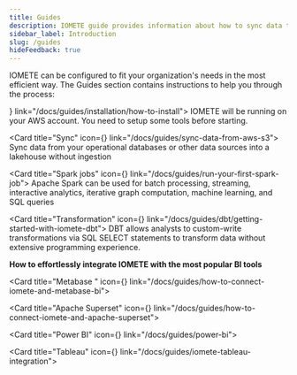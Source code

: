 ```yaml
---
title: Guides
description: IOMETE guide provides information about how to sync data to IOMETE
sidebar_label: Introduction
slug: /guides
hideFeedback: true
---
```


IOMETE can be configured to fit your organization's needs in the most efficient way. The Guides section contains instructions to help you through the process:

<GridBox>
<Card title="Installation" icon={<Download size={24} weight="bold" />} link="/docs/guides/installation/how-to-install">
  IOMETE will be running on your AWS account. You need to setup some tools before starting.
</Card>

<Card title="Sync" icon={<ArrowsClockwise size={24} weight="bold" />} link="/docs/guides/sync-data-from-aws-s3">
 Sync data from your operational databases or other data sources into a lakehouse without ingestion
</Card>

<Card title="Spark jobs" icon={<HardDrives size={24} weight="bold" />} link="/docs/guides/run-your-first-spark-job">
 Apache Spark can be used for batch processing, streaming, interactive analytics, iterative graph computation, machine learning, and SQL queries
</Card>

<Card title="Transformation" icon={<Swap size={24} weight="bold" />} link="/docs/guides/dbt/getting-started-with-iomete-dbt">
DBT allows analysts to custom-write transformations via SQL SELECT statements to transform data without extensive programming experience.
</Card>

</GridBox>

**How to effortlessly integrate IOMETE with the most popular BI tools**

<GridBox>

<Card title="Metabase " icon={<ChartBar size={24} weight="bold" />} link="/docs/guides/how-to-connect-iomete-and-metabase-bi">
</Card>

<Card title="Apache Superset" icon={<ChartBar size={24} weight="bold" />} link="/docs/guides/how-to-connect-iomete-and-apache-superset">
</Card>

<Card title="Power BI" icon={<ChartBar size={24} weight="bold" />} link="/docs/guides/power-bi">
</Card>

<Card title="Tableau" icon={<ChartBar size={24} weight="bold" />} link="/docs/guides/iomete-tableau-integration">
</Card>

</GridBox>